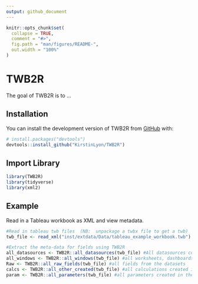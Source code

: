```yaml
---
output: github_document
---
```


<!-- README.md is generated from README.Rmd. Please edit that file -->

```r
knitr::opts_chunk$set(
  collapse = TRUE,
  comment = "#>",
  fig.path = "man/figures/README-",
  out.width = "100%"
)
```

# TWB2R

<!-- badges: start -->
<!-- badges: end -->

The goal of TWB2R is to ...

## Installation

You can install the development version of TWB2R from [GitHub](https://github.com/) with:

``` r
# install.packages("devtools")
devtools::install_github("KirstinLyon/TWB2R")
```


## Import Library
```r
library(TWB2R)
library(tidyverse)
library(xml2)
```


## Example

Read in a Tableau workbook as XML and view metadata.

```r
#Read in tableau twb files  (NB:  unpackage a twbx file to get a twb)
twb_file <- read_xml("inst/extdata/Data/tableau_example_workbook.twb")

#Extract the meta-data for fields using TWB2R
all_datasources <- TWB2R::all_datasources(twb_file) #All datasources connected to the workbook
all_windows <- TWB2R::all_windows(twb_file) #all worksheets, dashboards and storyboards in the workbook
Raw <- TWB2R::all_raw_fields(twb_file) #all fields from the datasets
calcs <- TWB2R::all_other_created(twb_file) #all calculations created in the workbook
param <- TWB2R::all_parameters(twb_file) #all parameters created in the workbook

```


